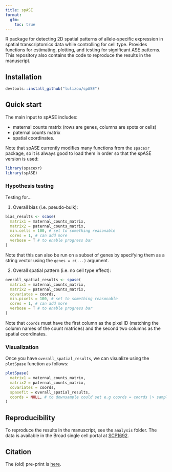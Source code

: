 ```yaml
---
title: spASE
format: 
  gfm:
    toc: true
---
```


R package for detecting 2D spatial patterns of allele-specific expression in spatial
transcriptomics data while controlling for cell type. Provides functions for estimating, plotting, and testing for significant ASE patterns. This repository also contains the code to reproduce
the results in the manuscript.


## Installation

```r
devtools::install_github("lulizou/spASE")
```

## Quick start

The main input to spASE includes:

* maternal counts matrix (rows are genes, columns are spots or cells)
* paternal counts matrix 
* spatial coordinates.

Note that spASE currently modifies many functions from the `spacexr` package,
so it is always good to load them in order so that the spASE version is used:

```r
library(spacexr)
library(spASE)
```

### Hypothesis testing

Testing for...

1. Overall bias (i.e. pseudo-bulk):

```r
bias_results <- scase(
  matrix1 = maternal_counts_matrix,
  matrix2 = paternal_counts_matrix,
  min.cells = 100, # set to something reasonable
  cores = 1, # can add more
  verbose = T # to enable progress bar
)
```

Note that this can also be run on a subset of genes by specifying them
as a string vector using the `genes = c(...)` argument.

2. Overall spatial pattern (i.e. no cell type effect):

```r
overall_spatial_results <- spase(
  matrix1 = maternal_counts_matrix,
  matrix2 = paternal_counts_matrix,
  covariates = coords,
  min.pixels = 100, # set to something reasonable
  cores = 1, # can add more
  verbose = T # to enable progress bar
)
```

Note that `coords` must have the first column as the pixel ID (matching the
column names of the count matrices) and the second two columns as the
spatial coordinates.


### Visualization

Once you have `overall_spatial_results`, we can visualize using the `plotSpase`
function as follows:

```r
plotSpase(
  matrix1 = maternal_counts_matrix,
  matrix2 = paternal_counts_matrix,
  covariates = coords,
  spasefit = overall_spatial_results,
  coords = NULL, # to downsample could set e.g coords = coords |> sample_n(1e4)
)
```

## Reproducibility

To reproduce the results in the manuscript, see the `analysis` folder.
The data is available in the Broad single cell portal at [SCP1692](https://singlecell.broadinstitute.org/single_cell/study/SCP1692/detection-of-allele-specific-expression-in-spatial-transcriptomics-with-spase).


## Citation

The (old) pre-print is [here](https://www.biorxiv.org/content/10.1101/2021.12.01.470861v1.full).


